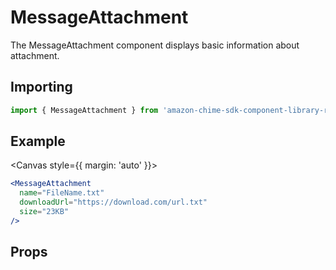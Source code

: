 

# MessageAttachment

The MessageAttachment component displays basic information about attachment.

## Importing

```javascript
import { MessageAttachment } from 'amazon-chime-sdk-component-library-react';
```

## Example

<Canvas style={{ margin: 'auto' }}>
  <ThemeProvider theme={lightTheme}>
    <GlobalStyles />
    <MessageAttachment
      name="FileName.txt"
      downloadUrl="https://download.com/url.txt"
      size="23KB"
    />
  </ThemeProvider>
</Canvas>

```jsx
<MessageAttachment
  name="FileName.txt"
  downloadUrl="https://download.com/url.txt"
  size="23KB"
/>
```

## Props

<Props of={MessageAttachment} />
